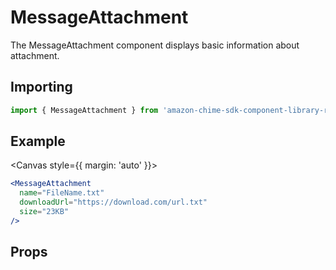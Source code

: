 

# MessageAttachment

The MessageAttachment component displays basic information about attachment.

## Importing

```javascript
import { MessageAttachment } from 'amazon-chime-sdk-component-library-react';
```

## Example

<Canvas style={{ margin: 'auto' }}>
  <ThemeProvider theme={lightTheme}>
    <GlobalStyles />
    <MessageAttachment
      name="FileName.txt"
      downloadUrl="https://download.com/url.txt"
      size="23KB"
    />
  </ThemeProvider>
</Canvas>

```jsx
<MessageAttachment
  name="FileName.txt"
  downloadUrl="https://download.com/url.txt"
  size="23KB"
/>
```

## Props

<Props of={MessageAttachment} />
